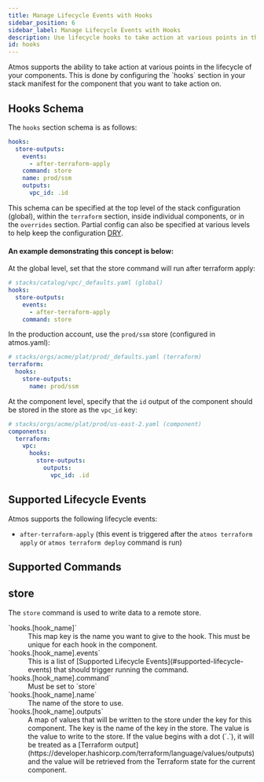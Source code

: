 ```yaml
---
title: Manage Lifecycle Events with Hooks
sidebar_position: 6
sidebar_label: Manage Lifecycle Events with Hooks
description: Use lifecycle hooks to take action at various points in the lifecycle of your components.
id: hooks
---
```


<Intro>
Atmos supports the ability to take action at various points in the lifecycle of your components. This is done by
configuring the `hooks` section in your stack manifest for the component that you want to take action on.
</Intro>


## Hooks Schema

The `hooks` section schema is as follows:

```yaml
hooks:
  store-outputs:
    events:
      - after-terraform-apply
    command: store
    name: prod/ssm
    outputs:
      vpc_id: .id
```

This schema can be specified at the top level of the stack configuration (global), within the `terraform` section,
inside individual components, or in the `overrides` section. Partial config can also be specified at various levels
to help keep the configuration [DRY](https://en.wikipedia.org/wiki/Don%27t_repeat_yourself).

#### An example demonstrating this concept is below:

At the global level, set that the store command will run after terraform apply:

```yaml
# stacks/catalog/vpc/_defaults.yaml (global)
hooks:
  store-outputs:
    events:
      - after-terraform-apply
    command: store
```
In the production account, use the `prod/ssm` store (configured in atmos.yaml):

```yaml
# stacks/orgs/acme/plat/prod/_defaults.yaml (terraform)
terraform:
  hooks:
    store-outputs:
      name: prod/ssm
```

At the component level, specify that the `id` output of the component should be stored in the store as the `vpc_id` key:

```yaml
# stacks/orgs/acme/plat/prod/us-east-2.yaml (component)
components:
  terraform:
    vpc:
      hooks:
        store-outputs:
          outputs:
            vpc_id: .id
```

## Supported Lifecycle Events

Atmos supports the following lifecycle events:

- `after-terraform-apply` (this event is triggered after the `atmos terraform apply` or `atmos terraform deploy` command is run)

## Supported Commands

## store

The `store` command is used to write data to a remote store.

<dl>
  <dt>`hooks.[hook_name]`</dt>
  <dd>This map key is the name you want to give to the hook. This must be unique for each hook in the component.</dd>

  <dt>`hooks.[hook_name].events`</dt>
  <dd>
  This is a list of [Supported Lifecycle Events](#supported-lifecycle-events) that should trigger running the command.
  </dd>

  <dt>`hooks.[hook_name].command`</dt>
  <dd>Must be set to `store`</dd>

  <dt>`hooks.[hook_name].name`</dt>
  <dd>The name of the store to use.</dd>

<dt>`hooks.[hook_name].outputs`</dt>
  <dd>
  A map of values that will be written to the store under the key for this component. The key is the name of the key in
  the store. The value is the value to write to the store. If the value begins with a dot (`.`), it will be treated as a
  [Terraform output](https://developer.hashicorp.com/terraform/language/values/outputs) and the value will be retrieved
  from the Terraform state for the current component.
  </dd>
</dl>
